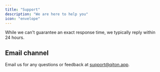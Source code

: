 ```yaml
---
title: "Support"
description: "We are here to help you"
icon: "envelope"
---
```


While we can't guarantee an exact response time, we typically reply within 24 hours.

## Email channel

Email us for any questions or feedback at [support@qiton.app](mailto:support@qiton.app).
